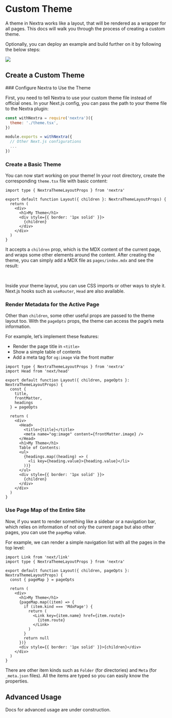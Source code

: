 
# Custom Theme

A theme in Nextra works like a layout, that will be rendered as a wrapper for all pages.
This docs will walk you through the process of creating a custom theme.

Optionally, you can deploy an example and build further on it by following the below steps:


[![](https://vercel.com/button)](https://vercel.com/new/clone?s=https%3A%2F%2Fgithub.com%2Fshuding%2Fnextra-example&showOptionalTeamCreation=false)

## Create a Custom Theme

<Steps>
### Configure Nextra to Use the Theme

First, you need to tell Nextra to use your custom theme file instead of official ones.
In your Next.js config, you can pass the path to your theme file to the Nextra plugin:

```js {2} filename="next.config.js"
const withNextra = require('nextra')({
  theme: './theme.tsx',
})

module.exports = withNextra({
  // Other Next.js configurations
  ...
})
```

### Create a Basic Theme

You can now start working on your theme! In your root directory, create the corresponding `theme.tsx` file with basic content:

```tsx filename="theme.tsx" /children/
import type { NextraThemeLayoutProps } from 'nextra'

export default function Layout({ children }: NextraThemeLayoutProps) {
  return (
    <div>
      <h1>My Theme</h1>
      <div style={{ border: '1px solid' }}>
        {children}
      </div>
    </div>
  )
}
```

It accepts a `children` prop, which is the MDX content of the current page, and wraps some other elements around the content.
After creating the theme, you can simply add a MDX file as `pages/index.mdx` and see the result:


<Screenshot src={customThemeImage} alt="Custom theme" />

<br/>

Inside your theme layout, you can use CSS imports or other ways to style it. Next.js hooks such as `useRouter`, `Head` are also available.

### Render Metadata for the Active Page

Other than `children`, some other useful props are passed to the theme layout too. With the `pageOpts` props, the theme can access the page’s meta information.

For example, let’s implement these features:
- Render the page title in `<title>`
- Show a simple table of contents
- Add a meta tag for `og:image` via the front matter

```tsx filename="theme.tsx" /pageOpts/
import type { NextraThemeLayoutProps } from 'nextra'
import Head from 'next/head'

export default function Layout({ children, pageOpts }: NextraThemeLayoutProps) {
  const {
    title,
    frontMatter,
    headings
  } = pageOpts

  return (
    <div>
      <Head>
        <title>{title}</title>
        <meta name="og:image" content={frontMatter.image} />
      </Head>
      <h1>My Theme</h1>
      Table of Contents:
      <ul>
        {headings.map((heading) => (
          <li key={heading.value}>{heading.value}</li>
        ))}
      </ul>
      <div style={{ border: '1px solid' }}>
        {children}
      </div>
    </div>
  )
}
```

### Use Page Map of the Entire Site

Now, if you want to render something like a sidebar or a navigation bar, which relies on information of not only the current page but also other pages, you can use the `pageMap` value.

For example, we can render a simple navigation list with all the pages in the top level:

```tsx filename="theme.tsx" /pageMap/
import Link from 'next/link'
import type { NextraThemeLayoutProps } from 'nextra'

export default function Layout({ children, pageOpts }: NextraThemeLayoutProps) {
  const { pageMap } = pageOpts

  return (
    <div>
      <h1>My Theme</h1>
      {pageMap.map((item) => {
        if (item.kind === 'MdxPage') {
          return (
            <Link key={item.name} href={item.route}>
              {item.route}
            </Link>
          )
        }
        return null
      })}
      <div style={{ border: '1px solid' }}>{children}</div>
    </div>
  )
}
```

There are other item kinds such as `Folder` (for directories) and `Meta` (for `_meta.json` files). All the items are typed so you can easily know the properties.
</Steps>

## Advanced Usage

<Callout type="warning">
  Docs for advanced usage are under construction.
</Callout>
